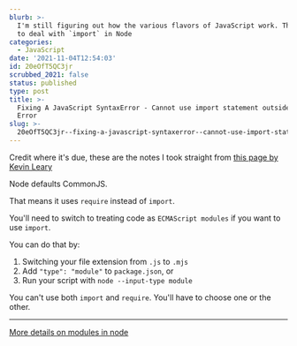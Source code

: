 ```yaml
---
blurb: >-
  I'm still figuring out how the various flavors of JavaScript work. This is how
  to deal with `import` in Node
categories:
  - JavaScript
date: '2021-11-04T12:54:03'
id: 20eOfT5QC3jr
scrubbed_2021: false
status: published
type: post
title: >-
  Fixing A JavaScript SyntaxError - Cannot use import statement outside a module
  Error
slug: >-
  20eOfT5QC3jr--fixing-a-javascript-syntaxerror--cannot-use-import-statement-outside-a-module-error
---
```


Credit where it's due, these are the notes I took straight from [this page by Kevin Leary](https://www.kevinleary.net/js-fix-for-syntaxerror-cannot-use-import-statement-outside-a-module/)

Node defaults CommonJS. 

That means it uses `require` instead of `import`.

You'll need to switch to treating code as `ECMAScript modules` if you want to use `import`.

You can do that by:

1. Switching your file extension from `.js` to `.mjs`
2. Add `"type": "module"` to `package.json`, or
3. Run your script with `node --input-type module`

You can't use both `import` and `require`. You'll have to choose one or the other.

---

[More details on modules in node](https://nodejs.org/api/esm.html#/esm_enabling)

